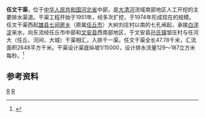 '''任文干渠'''，位于[[中华人民共和国|中华人民共和国]][[河北省|河北省]]中部，是[[大清河|大清河]]流域南部地区人工开挖的主要排水渠道。干渠工程开始于1951年，经多次扩挖，于1974年形成现在的规模。任文干渠西起[[雄县|雄县]][[七间房乡|七间房乡]]（原属[[任丘市|任丘市]]）大树刘庄村以南的七孔闸起，承接[[白洋淀|白洋淀]]来水，向东流经任丘市中部和[[文安县|文安县]]西南部地区，于文安县[[孙氏镇|孙氏镇]]邹庄村与任河大（任丘、河间、大城）干渠相汇，入排干一渠。任文干渠全长47.78千米，汇流面积2648平方千米。干渠设计渠底纵坡1/15000，设计排水流量129～187立方米每秒。<ref name="中国河湖大典">{{cite book zh |author=《[[中国河湖大典|中国河湖大典]]》编纂委员会 |title=《中国河湖大典·海河卷》 |format=M |edition=1 |location=北京 |publisher=中国水利水电出版社 |date=2013年1月 |pages=121页 |id= ISBN 978-7-5170-0563-6}}</ref>

==参考资料==
{{reflist}}
[[Category:海河水系|R]]
[[Category:河北河流|R]]